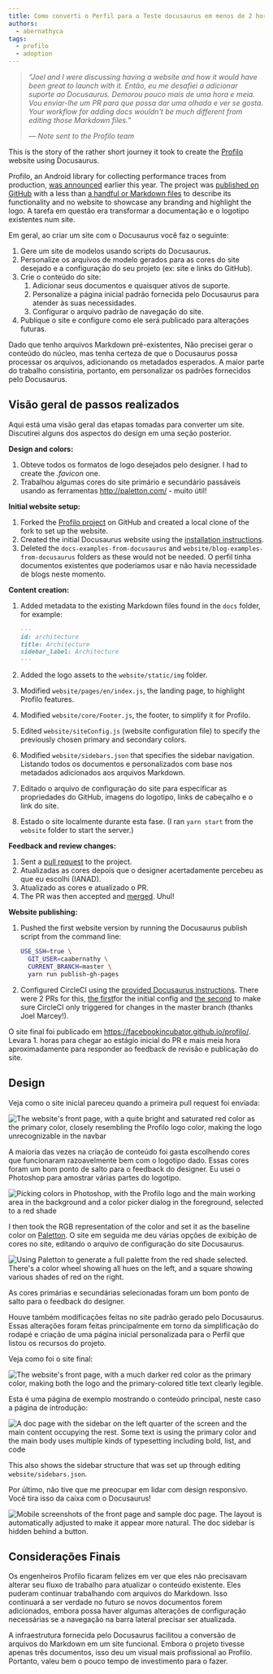 ```yaml
---
title: Como converti o Perfil para o Teste docusaurus em menos de 2 horas
authors:
  - abernathyca
tags:
  - profilo
  - adoption
---
```


> _“Joel and I were discussing having a website and how it would have been great to launch with it. Então, eu me desafiei a adicionar suporte ao Docusaurus. Demorou pouco mais de uma hora e meia. Vou enviar-lhe um PR para que possa dar uma olhada e ver se gosta. Your workflow for adding docs wouldn't be much different from editing those Markdown files.”_
>
> _— Note sent to the Profilo team_

This is the story of the rather short journey it took to create the [Profilo](https://facebookincubator.github.io/profilo/) website using Docusaurus.

Profilo, an Android library for collecting performance traces from production, [was announced](https://code.fb.com/android/profilo-understanding-app-performance-in-the-wild/) earlier this year. The project was [published on GitHub](https://github.com/facebookincubator/profilo/tree/802042f90f990998a272387e371b893af52465b8) with a less than [a handful or Markdown files](https://github.com/facebookincubator/profilo/tree/802042f90f990998a272387e371b893af52465b8/docs) to describe its functionality and no website to showcase any branding and highlight the logo. A tarefa em questão era transformar a documentação e o logotipo existentes num site.

<!--truncate-->

Em geral, ao criar um site com o Docusaurus você faz o seguinte:

1. Gere um site de modelos usando scripts do Docusaurus.
2. Personalize os arquivos de modelo gerados para as cores do site desejado e a configuração do seu projeto (ex: site e links do GitHub).
3. Crie o conteúdo do site:
   1. Adicionar seus documentos e quaisquer ativos de suporte.
   2. Personalize a página inicial padrão fornecida pelo Docusaurus para atender às suas necessidades.
   3. Configurar o arquivo padrão de navegação do site.
4. Publique o site e configure como ele será publicado para alterações futuras.

Dado que tenho arquivos Markdown pré-existentes, Não precisei gerar o conteúdo do núcleo, mas tenha certeza de que o Docusaurus possa processar os arquivos, adicionando os metadados esperados. A maior parte do trabalho consistiria, portanto, em personalizar os padrões fornecidos pelo Docusaurus.

## Visão geral de passos realizados

Aqui está uma visão geral das etapas tomadas para converter um site. Discutirei alguns dos aspectos do design em uma seção posterior.

**Design and colors:**

1. Obteve todos os formatos de logo desejados pelo designer. I had to create the _.favicon_ one.
2. Trabalhou algumas cores do site primário e secundário passáveis usando as ferramentas http://paletton.com/ - muito útil!

**Initial website setup:**

1. Forked the [Profilo project](https://github.com/facebookincubator/profilo/) on GitHub and created a local clone of the fork to set up the website.
2. Created the initial Docusaurus website using the [installation instructions](https://v1.docusaurus.io/docs/en/installation.html).
3. Deleted the `docs-examples-from-docusaurus` and `website/blog-examples-from-docusaurus` folders as these would not be needed. O perfil tinha documentos existentes que poderíamos usar e não havia necessidade de blogs neste momento.

**Content creation:**

1. Added metadata to the existing Markdown files found in the `docs` folder, for example:

   ```md
   ---
   id: architecture
   title: Architecture
   sidebar_label: Architecture
   ---
   ```

2. Added the logo assets to the `website/static/img` folder.

3. Modified `website/pages/en/index.js`, the landing page, to highlight Profilo features.

4. Modified `website/core/Footer.js`, the footer, to simplify it for Profilo.

5. Edited `website/siteConfig.js` (website configuration file) to specify the previously chosen primary and secondary colors.

6. Modified `website/sidebars.json` that specifies the sidebar navigation. Listando todos os documentos e personalizados com base nos metadados adicionados aos arquivos Markdown.

7. Editado o arquivo de configuração do site para especificar as propriedades do GitHub, imagens do logotipo, links de cabeçalho e o link do site.

8. Estado o site localmente durante esta fase. (I ran `yarn start` from the `website` folder to start the server.)

**Feedback and review changes:**

1. Sent a [pull request](https://github.com/facebookincubator/profilo/pull/6) to the project.
2. Atualizadas as cores depois que o designer acertadamente percebeu as que eu escolhi (IANAD).
3. Atualizado as cores e atualizado o PR.
4. The PR was then accepted and [merged](https://github.com/facebookincubator/profilo/commit/6ad033aaf5a7d54e6d842f45a5bccd051a8e45ad). Uhul!

**Website publishing:**

1. Pushed the first website version by running the Docusaurus publish script from the command line:

   ```bash
   USE_SSH=true \
     GIT_USER=caabernathy \
     CURRENT_BRANCH=master \
     yarn run publish-gh-pages
   ```

2. Configured CircleCI using the [provided Docusaurus instructions](https://v1.docusaurus.io/docs/en/publishing.html#automating-deployments-using-continuous-integration). There were 2 PRs for this, [the first](https://github.com/facebookincubator/profilo/pull/8)for the initial config and [the second](https://github.com/facebookincubator/profilo/pull/12) to make sure CircleCI only triggered for changes in the master branch (thanks Joel Marcey!).

O site final foi publicado em https://facebookincubator.github.io/profilo/. Levara 1. horas para chegar ao estágio inicial do PR e mais meia hora aproximadamente para responder ao feedback de revisão e publicação do site.

## Design

Veja como o site inicial pareceu quando a primeira pull request foi enviada:

![The website's front page, with a quite bright and saturated red color as the primary color, closely resembling the Profilo logo color, making the logo unrecognizable in the navbar](/img/profilo_blog_post_website_initial.png)

A maioria das vezes na criação de conteúdo foi gasta escolhendo cores que funcionaram razoavelmente bem com o logotipo dado. Essas cores foram um bom ponto de salto para o feedback do designer. Eu usei o Photoshop para amostrar várias partes do logotipo.

![Picking colors in Photoshop, with the Profilo logo and the main working area in the background and a color picker dialog in the foreground, selected to a red shade](/img/profilo_blog_post_photoshop_color_picker.png)

I then took the RGB representation of the color and set it as the baseline color on [Paletton](http://paletton.com/). O site em seguida me deu várias opções de exibição de cores no site, editando o arquivo de configuração do site Docusaurus.

![Using Paletton to generate a full palette from the red shade selected. There's a color wheel showing all hues on the left, and a square showing various shades of red on the right.](/img/profilo_blog_post_palette_website_color_picker.png)

As cores primárias e secundárias selecionadas foram um bom ponto de salto para o feedback do designer.

Houve também modificações feitas no site padrão gerado pelo Docusaurus. Essas alterações foram feitas principalmente em torno da simplificação do rodapé e criação de uma página inicial personalizada para o Perfil que listou os recursos do projeto.

Veja como foi o site final:

![The website's front page, with a much darker red color as the primary color, making both the logo and the primary-colored title text clearly legible.](/img/profilo_blog_post_website_final.png)

Esta é uma página de exemplo mostrando o conteúdo principal, neste caso a página de introdução:

![A doc page with the sidebar on the left quarter of the screen and the main content occupying the rest. Some text is using the primary color and the main body uses multiple kinds of typesetting including bold, list, and code](/img/profilo_blog_post_website_final_docs.png)

This also shows the sidebar structure that was set up through editing `website/sidebars.json`.

Por último, não tive que me preocupar em lidar com design responsivo. Você tira isso da caixa com o Docusaurus!

![Mobile screenshots of the front page and sample doc page. The layout is automatically adjusted to make it appear more natural. The doc sidebar is hidden behind a button.](/img/profilo_blog_post_android_ios.png)

## Considerações Finais

Os engenheiros Profilo ficaram felizes em ver que eles não precisavam alterar seu fluxo de trabalho para atualizar o conteúdo existente. Eles puderam continuar trabalhando com arquivos do Markdown. Isso continuará a ser verdade no futuro se novos documentos forem adicionados, embora possa haver algumas alterações de configuração necessárias se a navegação na barra lateral precisar ser atualizada.

A infraestrutura fornecida pelo Docusaurus facilitou a conversão de arquivos do Markdown em um site funcional. Embora o projeto tivesse apenas três documentos, isso deu um visual mais profissional ao Profilo. Portanto, valeu bem o pouco tempo de investimento para o fazer.
